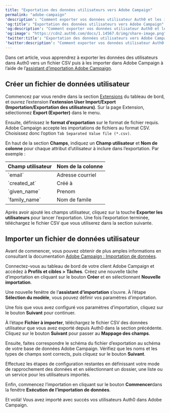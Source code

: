 ---
title: "Exportation des données utilisateurs vers Adobe Campaign"
permalink: "adobe-campaign"
'description': "Comment exporter vos données utilisateur Auth0 et les importer dans Adobe Campaign."
'og:title': "Exportation des données utilisateurs vers Adobe Campaign"
'og:description': "Comment exporter vos données utilisateur Auth0 et les importer dans Adobe Campaign."
'og:image': "https://cdn2.auth0.com/docs/1.14567.0/img/share-image.png"
'twitter:title': "Exportation des données utilisateurs vers Adobe Campaign"
'twitter:description': "Comment exporter vos données utilisateur Auth0 et les importer dans Adobe Campaign."
---

Dans cet article, vous apprendrez à exporter les données des utilisateurs dans Auth0 vers un fichier CSV puis à les importer dans Adobe Campaign à l’aide de l’[assistant d’importation Adobe Campaign](https://docs.adobe.com/content/help/en/campaign-classic/using/getting-started/importing-and-exporting-data/importing-data.html).

## Créer un fichier de données utilisateur

Commencez par vous rendre dans la section [Extensions](https://manage.auth0.com/#/extensions) du tableau de bord, et ouvrez l’extension **l’extension User Import/Export (Importation/Exportation des utilisateurs)**. Sur la page Extension, sélectionnez **Export (Exporter)** dans le menu.

Ensuite, définissez le **format d’exportation** sur le format de fichier requis. Adobe Campaign accepte les importations de fichiers au format CSV. Choisissez donc l’option `Tab Separated Value file (*.csv)`.

En haut de la section **Champs**, indiquez un **Champ utilisateur** et **Nom de colonne** pour chaque attribut d’utilisateur à inclure dans l’exportation. Par exemple :

<table class="table"><thead>
<tr>
<th>Champ utilisateur</th>
<th>Nom de la colonne</th>
</tr>
</thead>
<tbody>
<tr>
<td>`email`</td>
<td>Adresse courriel</td>
</tr>
<tr>
<td>`created_at`</td>
<td>Créé à</td>
</tr>
<tr>
<td>`given_name`</td>
<td>Prenom</td>
</tr>
<tr>
<td>`family_name`</td>
<td>Nom de famile</td>
</tr>
</tbody>
</table>

Après avoir ajouté les champs utilisateur, cliquez sur la touche **Exporter les utilisateurs** pour lancer l’exportation. Une fois l’exportation terminée, téléchargez le fichier CSV que vous utiliserez dans la section suivante.

## Importer un fichier de données utilisateur

Avant de commencer, vous pouvez obtenir de plus amples informations en consultant la documentation [Adobe Campaign : Importation de données](https://docs.adobe.com/content/help/en/campaign-classic/using/getting-started/importing-and-exporting-data/importing-data.html).

Connectez-vous au tableau de bord de votre client Adobe Campaign et accédez à **Profils et cibles > Tâches**. Créez une nouvelle tâche d’importation en cliquant sur le bouton **Créer** et en sélectionnant **Nouvelle importation**.

Une nouvelle fenêtre de l’**assistant d’importation** s’ouvre. À l’étape **Sélection du modèle**, vous pouvez définir vos paramètres d’importation.

Une fois que vous avez configuré vos paramètres d’importation, cliquez sur le bouton **Suivant** pour continuer.

À l’étape **Fichier à importer**, téléchargez le fichier CSV des données utilisateur que vous avez exporté depuis Auth0 dans la section précédente. Cliquez sur le bouton **Suivant** pour passer au **Mappage des champs**.

Ensuite, faites correspondre le schéma du fichier d’exportation au schéma de votre base de données Adobe Campaign. Vérifiez que les noms et les types de champs sont corrects, puis cliquez sur le bouton **Suivant**.

Effectuez les étapes de configuration restantes en définissant votre mode de rapprochement des données et en sélectionnant un dossier, une liste ou un service pour les utilisateurs importés.

Enfin, commencez l’importation en cliquant sur le bouton **Commencer**dans la fenêtre **Exécution de l’importation de données**.

Et voilà! Vous avez importé avec succès vos utilisateurs Auth0 dans Adobe Campaign.